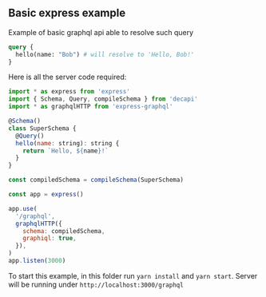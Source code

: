 ## Basic express example

Example of basic graphql api able to resolve such query

```graphql
query {
  hello(name: "Bob") # will resolve to 'Hello, Bob!'
}
```

Here is all the server code required:

```js
import * as express from 'express'
import { Schema, Query, compileSchema } from 'decapi'
import * as graphqlHTTP from 'express-graphql'

@Schema()
class SuperSchema {
  @Query()
  hello(name: string): string {
    return `Hello, ${name}!`
  }
}

const compiledSchema = compileSchema(SuperSchema)

const app = express()

app.use(
  '/graphql',
  graphqlHTTP({
    schema: compiledSchema,
    graphiql: true,
  }),
)
app.listen(3000)
```

To start this example, in this folder run `yarn install` and `yarn start`. Server will be running under `http://localhost:3000/graphql`
